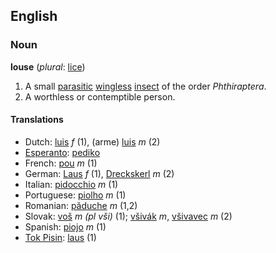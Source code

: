 ==English==
===Noun===
'''louse''' (''plural'': [[lice]])

# A small [[parasitic]] [[wingless]] [[insect]] of the order ''Phthiraptera''.
# A worthless or contemptible person.

====Translations====
*Dutch: [[luis]] ''f'' (1), (arme) [[luis]] ''m'' (2)
*[[Esperanto]]: [[pediko]]
*French: [[pou]] ''m'' (1)
*German: [[Laus]] ''f'' (1), [[Dreckskerl]] ''m'' (2)
*Italian: [[pidocchio]] ''m'' (1)
*Portuguese: [[piolho]] ''m'' (1)
*Romanian: [[păduche]] ''m'' (1,2)
*Slovak: [[voš]] ''m (pl vši)'' (1); [[všivák]] ''m'', [[všivavec]] ''m'' (2)
*Spanish: [[piojo]] ''m'' (1)
*[[Tok Pisin]]: [[laus]] (1)